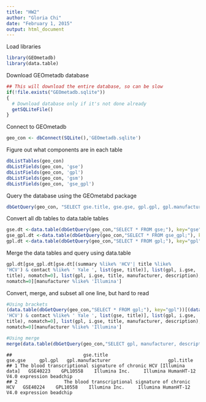 ```yaml
---
title: "HW2"
author: "Gloria Chi"
date: "February 1, 2015"
output: html_document
---
```


Load libraries

```r
library(GEOmetadb)
library(data.table)
```

Download GEOmetadb database
```r
## This will download the entire database, so can be slow
if(!file.exists("GEOmetadb.sqlite"))
{
  # Download database only if it's not done already
  getSQLiteFile()
}
```
Connect to GEOmetadb
```r
geo_con <- dbConnect(SQLite(),'GEOmetadb.sqlite')
```

Figure out what components are in each table
```r
dbListTables(geo_con)
dbListFields(geo_con, 'gse')
dbListFields(geo_con, 'gpl')
dbListFields(geo_con, 'gsm')
dbListFields(geo_con, 'gse_gpl')
```

Query the database using the GEOmetabd package
```r
dbGetQuery(geo_con, "SELECT gse.title, gse.gse, gpl.gpl, gpl.manufacturer, gpl.description FROM (gse JOIN gse_gpl ON gse.gse=gse_gpl.gse) j JOIN gpl ON j.gpl=gpl.gpl WHERE (gse.summary LIKE '%HCV%' OR gse.title LIKE '%HCV%') AND gpl.manufacturer LIKE '%Illumina%' AND gse.contact LIKE '% Yale %'")
```

Convert all db tables to data.table tables
```r
gse.dt <-data.table(dbGetQuery(geo_con,"SELECT * FROM gse;"), key="gse")
gse_gpl.dt <-data.table(dbGetQuery(geo_con,"SELECT * FROM gse_gpl;"), key=c ("gse", "gpl"))
gpl.dt <-data.table(dbGetQuery(geo_con,"SELECT * FROM gpl;"), key="gpl")
```
Merge the data tables and query using data.table

```r

gpl.dt[gse_gpl.dt[gse.dt[(summary %like% 'HCV'| title %like%
'HCV') & contact %like% ' Yale ', list(gse, title)], list(gpl, i.gse,
title), nomatch=0], list(gpl, i.gse, title, manufacturer, description),
nomatch=0][manufacturer %like% 'Illumina']

```

Convert, merge, and subset all one line, but hard to read

```r
#Using brackets
(data.table(dbGetQuery(geo_con,"SELECT * FROM gpl;"), key="gpl"))[(data.table(dbGetQuery(geo_con,"SELECT * FROM gse_gpl;"), key=c ("gse", "gpl")))[(data.table(dbGetQuery(geo_con,"SELECT * FROM gse;"), key="gse"))[(summary %like% 'HCV'| title %like%
'HCV') & contact %like% ' Yale ', list(gse, title)], list(gpl, i.gse,
title), nomatch=0], list(gpl, i.gse, title, manufacturer, description),
nomatch=0][manufacturer %like% 'Illumina']

#Using merge
merge(data.table(dbGetQuery(geo_con,"SELECT gpl, manufacturer, description FROM gpl WHERE manufacturer LIKE '%Illumina%';"), key="gpl"), (merge(data.table(dbGetQuery(geo_con,"SELECT title, gse FROM gse WHERE contact LIKE '% Yale %' AND (summary LIKE '%HCV%' OR title LIKE '%HCV%');"), key="gse"), data.table(dbGetQuery(geo_con,"SELECT * FROM gse_gpl;"), key=c("gse", "gpl")), by="gse")), by="gpl")


```

```
##                          gse.title                                      gse.gse     gpl.gpl   gpl.manufacturer                     gpl.title
## 1 The blood transcriptional signature of chronic HCV [Illumina data]   GSE40223    GPL10558    Illumina Inc.     Illumina HumanHT-12 V4.0 expression beadchip
## 2                 The blood transcriptional signature of chronic HCV   GSE40224    GPL10558    Illumina Inc.     Illumina HumanHT-12 V4.0 expression beadchip
```
